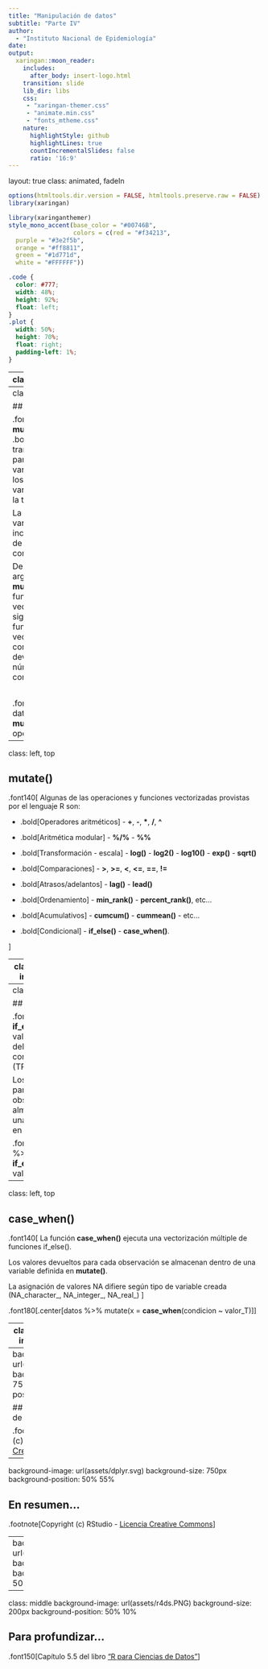 ```yaml
---
title: "Manipulación de datos"
subtitle: "Parte IV"  
author: 
  - "Instituto Nacional de Epidemiología"
date: 
output:
  xaringan::moon_reader:
    includes:
      after_body: insert-logo.html
    transition: slide
    lib_dir: libs
    css: 
     - "xaringan-themer.css"
     - "animate.min.css"
     - "fonts_mtheme.css"
    nature:
      highlightStyle: github
      highlightLines: true
      countIncrementalSlides: false
      ratio: '16:9'
---
```

layout: true
class: animated, fadeIn

```r
options(htmltools.dir.version = FALSE, htmltools.preserve.raw = FALSE)
library(xaringan)
```

```r
library(xaringanthemer)
style_mono_accent(base_color = "#00746B", 
                  colors = c(red = "#f34213",
  purple = "#3e2f5b",
  orange = "#ff8811",
  green = "#1d771d",
  white = "#FFFFFF"))
```

```css
.code {
  color: #777;
  width: 48%;
  height: 92%;
  float: left;
}
.plot {
  width: 50%;
  height: 70%;
  float: right;
  padding-left: 1%;
}
```

---
class: left, middle

background-image: url(assets/dplyr.PNG)
background-size: 180px
background-position: 50% 10%

.font140[ 
<br> 
<br> 
<br> 
- En el encuentro de hoy presentaremos la última función importante del **paquete dplyr** que tienen como propósito la manipulación de datos dentro del ecosistema **tidyverse**.

- Como siempre vamos a integrarla en la práctica con las vistas anteriormente. (**select**, **filter**, **arrange**, **count**, **summarise** y **group_by**)

- Esta función-verbo se llama **mutate()**.
]

---
class: left, top


## mutate()

.font140[ 
La función **mutate()** del inglés .bold[mutar o transformar], sirve para crear nuevas variables, a partir de los valores de otras variables, dentro de la tabla de datos.

La o las nuevas variables creadas se incorporan al final de las columnas del conjunto de datos.

Dentro de los argumentos de **mutate()** se aplican funciones vectorizadas, lo que significa que la función toma un vector de valores como entrada y devuelve el mismo número de valores como salida.
]

<br>

.font160[.center[  
datos %>% **mutate**(nueva_var = operación/función)
]]

---
class: left, top


## mutate()

.font140[ 
Algunas de las operaciones y funciones vectorizadas provistas por el lenguaje R son:


- .bold[Operadores aritméticos] - **+**, **-**, __\*__, **/**, **^**   

- .bold[Aritmética modular] - **%/%** - **%%** 

- .bold[Transformación - escala] - **log()** - **log2()** - **log10()** - **exp()** - **sqrt()**

- .bold[Comparaciones] - **>**, **>=**, **<**, **<=**, **==**, **!=**

- .bold[Atrasos/adelantos] - **lag()** - **lead()**

- .bold[Ordenamiento] - **min_rank()** - **percent_rank()**, etc...

- .bold[Acumulativos] - **cumcum()** - **cummean()** - etc...

- .bold[Condicional] - **if_else()** - **case_when()**.

]


---
class: center, middle, inverse, hide-logo

## Abrimos el script practica6.R 

## Trabajamos con mutate() integrando las funciones conocidas 

---
class: left, top

## if_else()

.font140[ 
La función **if_else()** devuelve valores dependiendo del resultado de una condición lógica (TRUE/FALSE).

Los valores devueltos para cada observación se almacenan dentro de una variable definida en **mutate()**.
]

.font180[.center[datos %>% mutate(x = **if_else**(condicion, valor_T, valor_F)]]


---
class: left, top

## case_when()

.font140[ 
La función **case_when()** ejecuta una vectorización múltiple de funciones if_else().

Los valores devueltos para cada observación se almacenan dentro de una variable definida en **mutate()**.

La asignación de valores NA difiere según tipo de variable creada (NA\_character\_, NA\_integer\_, NA\_real\_)
]

.font180[.center[datos %>% mutate(x = **case_when**(condicion ~ valor_T)]]


---
class: center, middle, inverse, hide-logo

## Volvemos al script practica6.R 

## Aplicamos if_else() y case_when() dentro de mutate().

---
background-image: url(assets/mutate.svg) 
background-size: 750px
background-position: 50% 55%

## Mapa conceptual de mutate()

.footnote[Copyright (c) RStudio - [Licencia Creative Commons]( http://creativecommons.org/licenses/by/4.0/)]

---
background-image: url(assets/dplyr.svg) 
background-size: 750px
background-position: 50% 55%

## En resumen...

.footnote[Copyright (c) RStudio - [Licencia Creative Commons]( http://creativecommons.org/licenses/by/4.0/)]

---
background-image: url(assets/dplyr_covid.jpg) 
background-size: 750px
background-position: 50% 55%

---
class: middle
background-image: url(assets/r4ds.PNG) 
background-size: 200px
background-position: 50% 10%

## Para profundizar...

.font150[Capítulo 5.5 del libro ["R para Ciencias de Datos"](https://es.r4ds.hadley.nz/05-transform.html)]
